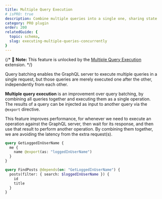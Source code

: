 ```yaml
---
title: Multiple Query Execution
# isPRO: true
description: Combine multiple queries into a single one, sharing state across them, and executing them together in a single request for better performance.
category: PRO plugin
order: 200
relatedGuide: {
  topic: schema,
  slug: executing-multiple-queries-concurrently
}
---
```


{/* 📣 **Note:** This feature is unlocked by the [Multiple Query Execution](/extensions/multiple-query-execution) extension. */}

Query batching enables the GraphQL server to execute multiple queries in a single request, but those queries are merely executed one after the other, independently from each other.

**Multiple query execution** is an improvement over query batching, by combining all queries together and executing them as a single operation. The results of a query can be injected as input to another query via the `@export` directive.

This feature improves performance, for whenever we need to execute an operation against the GraphQL server, then wait for its response, and then use that result to perform another operation. By combining them together, we are avoiding the latency from the extra request(s).

```graphql
query GetLoggedInUserName {
  me {
    name @export(as: "loggedInUserName")
  }
}

query FindPosts @depends(on: "GetLoggedInUserName") {
  posts(filter: { search: $loggedInUserName }) {
    id
    title
  }
}
```
